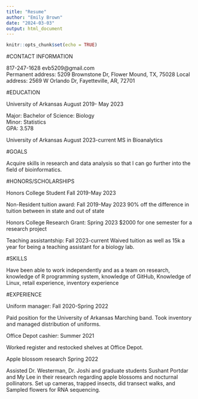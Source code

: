 ---
title: "Resume"
author: "Emily Brown"
date: "2024-03-03"
output: html_document
---

```{r setup, include=FALSE}
knitr::opts_chunk$set(echo = TRUE)
```

#CONTACT INFORMATION

817-247-1628     	   evb5209@gmail.com 		
Permanent address: 5209 Brownstone Dr, Flower Mound, TX, 75028
Local address: 2569 W Orlando Dr, Fayetteville, AR, 72701



#EDUCATION 

University of Arkansas			        August 2019- May 2023

Major: Bachelor of Science: Biology 	                     
Minor: Statistics			     
GPA: 3.578


University of Arkansas                August 2023-current
MS in Bioanalytics



#GOALS

Acquire skills in research and data analysis so that I can go
further into the field of bioinformatics. 



#HONORS/SCHOLARSHIPS

Honors College Student 				Fall 2019-May 2023

Non-Resident tuition award:                     Fall 2019-May 2023
  90% off the difference in tuition 
  between in state and out of state      			 
						
Honors College Research Grant:                  Spring 2023
$2000 for one semester for a research project
								                                 

Teaching assistantship:                          Fall 2023-current
Waived tuition as well as 15k a year 
for being a teaching assistant for 
a biology lab. 									                    



#SKILLS

Have been able to work independently and as a team on research, knowledge of R programming system, knowledge of GitHub, Knowledge of Linux, retail experience, inventory experience



#EXPERIENCE

Uniform manager: 						Fall 2020-Spring 2022

Paid position for the University of Arkansas Marching band. Took inventory and managed distribution of uniforms. 	
					
					
Office Depot cashier: 						Summer 2021

Worked register and restocked shelves at Office Depot. 
										

Apple blossom research						Spring 2022
	
Assisted Dr. Westerman, Dr. Joshi and graduate students Sushant Portdar 
and My Lee in their research regarding apple blossoms and nocturnal 
pollinators. Set up cameras, trapped insects, did transect walks, 
and Sampled flowers for RNA sequencing. 
